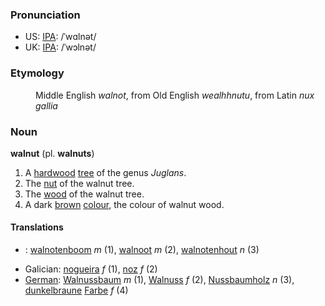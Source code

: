 ===Pronunciation===
*US: [[IPA]]: /ˈwɑlnət/
*UK: [[IPA]]: /ˈwɔlnət/

===Etymology===
:Middle English ''walnot'', from Old English ''wealhhnutu'', from Latin ''nux gallia''

===Noun===
'''walnut''' (pl. '''walnuts''')

# A [[hardwood]] [[tree]] of the genus ''Juglans''.
# The [[nut]] of the walnut tree.
# The [[wood]] of the walnut tree.
# A dark [[brown]] [[colour]], the colour of walnut wood.

====Translations====
*{{nl}}: [[walnotenboom]] ''m'' (1), [[walnoot]] ''m'' (2), [[walnotenhout]] ''n'' (3)
*Galician: [[nogueira]] ''f'' (1), [[noz]] ''f'' (2)
*[[German]]: [[Walnussbaum]] ''m'' (1), [[Walnuss]] ''f'' (2), [[Nussbaumholz]] ''n'' (3), [[dunkelbraun]]e [[Farbe]] ''f'' (4)